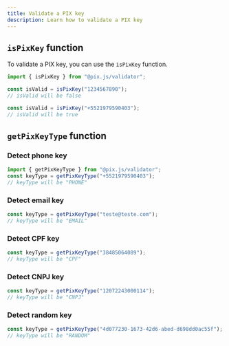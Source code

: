 ```yaml
---
title: Validate a PIX key
description: Learn how to validate a PIX key
---
```


## `isPixKey` function

To validate a PIX key, you can use the `isPixKey` function.

```ts
import { isPixKey } from "@pix.js/validator";

const isValid = isPixKey("1234567890");
// isValid will be false

const isValid = isPixKey("+5521979590403");
// isValid will be true
```

## `getPixKeyType` function

### Detect phone key

```ts
import { getPixKeyType } from "@pix.js/validator";
const keyType = getPixKeyType("+5521979590403");
// keyType will be "PHONE"
```

### Detect email key

```ts
const keyType = getPixKeyType("teste@teste.com");
// keyType will be "EMAIL"
```

### Detect CPF key

```ts
const keyType = getPixKeyType("38485064089");
// keyType will be "CPF"
```

### Detect CNPJ key

```ts
const keyType = getPixKeyType("12072243000114");
// keyType will be "CNPJ"
```

### Detect random key

```ts
const keyType = getPixKeyType("4d077230-1673-42d6-abed-d698dd0ac55f");
// keyType will be "RANDOM"
```

